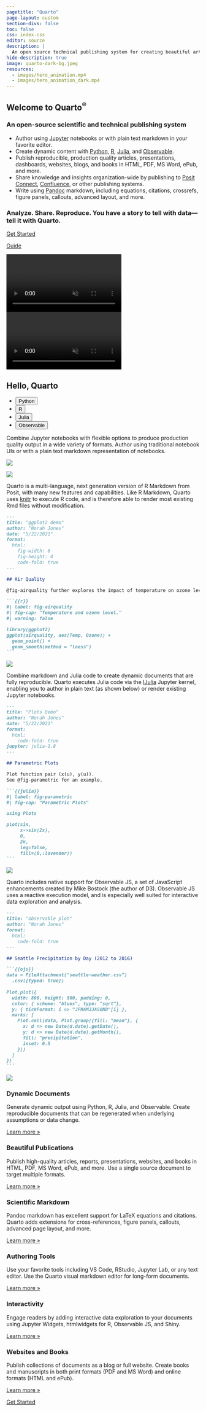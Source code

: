 ```yaml
---
pagetitle: "Quarto"
page-layout: custom
section-divs: false
toc: false
css: index.css
editor: source
description: | 
  An open source technical publishing system for creating beautiful articles, websites, blogs, books, slides, and more. Supports Python, R, Julia, and JavaScript.
hide-description: true
image: quarto-dark-bg.jpeg
resources: 
  - images/hero_animation.mp4
  - images/hero_animation_dark.mp4
---
```


::: {.hero-banner}


::: {.content-block .py-4}

::: {.hero-text}
# Welcome to Quarto^[®]{.trademark}^ {.mt-1}

### An open-source scientific and technical publishing system

- Author using [Jupyter](https://jupyter.org) notebooks or with plain text markdown in your favorite editor.
- Create dynamic content with [Python](/docs/computations/python.qmd), [R](/docs/computations/r.qmd), [Julia](/docs/computations/julia.qmd), and [Observable](/docs/computations/ojs.qmd).
- Publish reproducible, production quality articles, presentations, dashboards, websites, blogs, and books in HTML, PDF, MS Word, ePub, and more.
- Share knowledge and insights organization-wide by publishing to [Posit Connect](/docs/publishing/rstudio-connect.qmd), [Confluence](/docs/publishing/confluence.qmd), or other publishing systems. 
- Write using [Pandoc](https://pandoc.org) markdown, including equations, citations, crossrefs, figure panels, callouts, advanced layout, and more.

### Analyze. Share. Reproduce. You have a story to tell with data---tell it with Quarto.

::: {.grid .gap-3 .pb-3 .pt-4}
::: {.g-col-12 .g-col-sm-4}
[Get Started](/docs/get-started/index.qmd){.btn-action-primary .btn-action .btn .btn-lg .w-100 role="button"}
:::
::: {.g-col-12 .g-col-sm-4 .mb-2}
[Guide](/docs/guide/){#btn-guide .btn-action .btn-secondary .btn .btn-lg .w-100 role="button"}
::: 
::: 
:::

::: {.hero-animation}

::: light-content

```{=html}
<video autoplay muted playsinline loop>
<source src="images/hero_animation.mp4" type="video/mp4"/>
</video>
```

:::

::: dark-content

```{=html}
<video autoplay muted playsinline loop>
<source src="images/hero_animation_dark.mp4" type="video/mp4"/>
</video>
```

:::

:::

:::



:::


::: {.hello-quarto .alt-background}
::: {.content-block .mt-2 .pt-4 .pb-2}

::: {.hello-quarto-banner}
::: {.grid .gap-1}
::: {.g-col-lg-4 .g-col-12}
# Hello, Quarto
::: 
::: {.g-col-lg-8 .g-col-12}
<ul class="nav nav-pills d-flex flex-wrap" id="hello-quarto-tab" role="tablist">
  <li class="nav-item" role="presentation">
    <button class="nav-link active" id="python-tab" data-bs-toggle="tab" data-bs-target="#python" type="button" role="tab" aria-controls="python" aria-selected="true">Python</button>
  </li>
  <li class="nav-item" role="presentation">
    <button class="nav-link" id="knitr-tab" data-bs-toggle="tab" data-bs-target="#knitr" type="button" role="tab" aria-controls="knitr" aria-selected="false">R</button>
  </li>
  <li class="nav-item" role="presentation">
    <button class="nav-link" id="julia-tab" data-bs-toggle="tab" data-bs-target="#julia" type="button" role="tab" aria-controls="julia" aria-selected="false">Julia</button>
  </li>
  <li class="nav-item" role="presentation">
    <button class="nav-link" id="observable-tab" data-bs-toggle="tab" data-bs-target="#observable" type="button" role="tab" aria-controls="observable" aria-selected="false">Observable</button>
  </li>
</ul>
:::
:::
:::

<div class="tab-content mt-2" id="hello-quarto-tabcontent">

<div class="tab-pane fade  show active" id="python" role="tabpanel" aria-labelledby="python-tab">
::: {.grid .gap-3}
::: {.g-col-md-11 .g-col-12 .mb-0}
Combine Jupyter notebooks with flexible options to produce production quality output in a wide variety of formats. Author using traditional notebook UIs or with a plain text markdown representation of notebooks.
:::
::: {.g-col-sm-6 .g-col-12}
![](images/demo-jupyter-plain.png){fig-alt="Example Jupyter notebook entitled Palmer Penguins with code cells, text, and a scatterplot."}
:::

::: {.g-col-sm-6 .g-col-12}
![](images/demo-jupyter-output.png){fig-alt="Output of example Jupyter notebook, Palmer Penguins, in HTML showing title, metadata, text, code, and scatterplot. At the top there is a dropdown option to show or hide the code."}
:::
:::

</div>

<div class="tab-pane fade" id="knitr" role="tabpanel" aria-labelledby="knitr-tab">
::: {.grid}
::: {.g-col-md-11 .g-col-12}
Quarto is a multi-language, next generation version of R Markdown from Posit, with many new features and capabilities. Like R Markdown, Quarto uses [knitr](https://yihui.org/knitr/) to execute R code, and is therefore able to render most existing Rmd files without modification.

:::
::: {.g-col-md-6 .g-col-12}
````markdown
---
title: "ggplot2 demo"
author: "Norah Jones"
date: "5/22/2021"
format: 
  html:
    fig-width: 8
    fig-height: 4
    code-fold: true
---

## Air Quality

@fig-airquality further explores the impact of temperature on ozone level.

```{{r}}
#| label: fig-airquality
#| fig-cap: "Temperature and ozone level."
#| warning: false

library(ggplot2)
ggplot(airquality, aes(Temp, Ozone)) + 
  geom_point() + 
  geom_smooth(method = "loess")
```


````
:::
::: {.g-col-md-6 .g-col-12}
![](images/hello-knitr.png){.hello-output fig-alt="Example output with title (ggplot2 demo), author (Norah Jones), and date (5/22/2021). Below is a header reading Air Quality followed by body text (Figure 1 further explores the impact of temperature on ozone level.) with a toggleable code field, and figure with caption Figure 1 Temperature and ozone level."}
:::
:::

</div>

<div class="tab-pane fade" id="julia" role="tabpanel" aria-labelledby="julia-tab">
::: {.grid}
::: {.g-col-md-11 .g-col-12}
Combine markdown and Julia code to create dynamic documents that are fully reproducible. Quarto executes Julia code via the [IJulia](https://github.com/JuliaLang/IJulia.jl) Jupyter kernel, enabling you to author in plain text (as shown below) or render existing Jupyter notebooks.

:::
::: {.g-col-md-6 .g-col-12}
````markdown
---
title: "Plots Demo"
author: "Norah Jones"
date: "5/22/2021"
format:
  html:
    code-fold: true
jupyter: julia-1.8
---

## Parametric Plots

Plot function pair (x(u), y(u)). 
See @fig-parametric for an example.

```{{julia}}
#| label: fig-parametric
#| fig-cap: "Parametric Plots"

using Plots

plot(sin, 
     x->sin(2x), 
     0, 
     2π, 
     leg=false, 
     fill=(0,:lavender))
```


````
:::

::: {.g-col-md-6 .g-col-12}
![](images/hello-julia.png){.hello-output fig-alt="Example Plots Demo output with title, author, date published and main section on Parametric plots which contains text, a toggleable code field, and the output of the plot, with the caption Figure 1 Parametric Plots."}
:::
:::

</div>

<div class="tab-pane fade" id="observable" role="tabpanel" aria-labelledby="observable-tab">
::: {.grid}
::: {.g-col-md-11 .g-col-12}
Quarto includes native support for Observable JS, a set of JavaScript enhancements created by Mike Bostock (the author of D3). Observable JS uses a reactive execution model, and is especially well suited for interactive data exploration and analysis.

:::
::: {.g-col-md-6 .g-col-12}
````markdown
---
title: "observable plot"
author: "Norah Jones"
format: 
  html: 
    code-fold: true
---

## Seattle Precipitation by Day (2012 to 2016)

```{{ojs}}
data = FileAttachment("seattle-weather.csv")
  .csv({typed: true})
  
Plot.plot({
  width: 800, height: 500, padding: 0,
  color: { scheme: "blues", type: "sqrt"},
  y: { tickFormat: i => "JFMAMJJASOND"[i] },
  marks: [
    Plot.cell(data, Plot.group({fill: "mean"}, {
      x: d => new Date(d.date).getDate(),
      y: d => new Date(d.date).getMonth(),
      fill: "precipitation", 
      inset: 0.5
    }))
  ]
})
```
````
:::


::: {.g-col-md-6 .g-col-12}
![](images/hello-observable.png){style="" fig-alt="Example output with title, author, and date. Below, the main section reads Seattle Precipitation by Day (2012 to 2016) with a toggleable section to show code and a heatmap of the precipitation by day."}
:::

:::

</div>

</div>



::: {.grid}


:::
:::
:::


::: {.content-block .py-4}
::: {.features}

::: {.feature}
### Dynamic Documents
Generate dynamic output using Python, R, Julia, and Observable. Create reproducible documents that can be regenerated when underlying assumptions or data change.

::: {.learn-more}
[Learn more »](/docs/computations/python.qmd)
:::
:::

::: {.feature}
### Beautiful Publications
Publish high-quality articles, reports, presentations, websites, and books in HTML, PDF, MS Word, ePub, and more. Use a single source document to target multiple formats.

::: {.learn-more}
[Learn more »](/docs/output-formats/all-formats.qmd)
:::
:::

::: {.feature}
### Scientific Markdown
Pandoc markdown has excellent support for LaTeX equations and citations. Quarto adds extensions for cross-references, figure panels, callouts, advanced page layout, and more.

::: {.learn-more}
[Learn more »](/docs/authoring/markdown-basics.qmd)
:::
:::

::: {.feature}
### Authoring Tools
Use your favorite tools including VS Code, RStudio, Jupyter Lab, or any text editor. Use the Quarto visual markdown editor for long-form documents.

::: {.learn-more}
[Learn more »](/docs/get-started/index.qmd)
:::
:::

::: {.feature}
### Interactivity
Engage readers by adding interactive data exploration to your documents using Jupyter Widgets, htmlwidgets for R, Observable JS, and Shiny.

::: {.learn-more}
[Learn more »](/docs/interactive/)
:::
:::

::: {.feature}
### Websites and Books
Publish collections of documents as a blog or full website. Create books and manuscripts in both print formats (PDF and MS Word) and online formats (HTML and ePub).

::: {.learn-more}
[Learn more »](/docs/websites/)
:::
:::

:::
:::


::: {.get-started .alt-background}
::: {.content-block .py-5 .grid}
::: {.g-start-4 .g-col-6 .g-start-md-5 .g-col-md-3 .pt-1}
[Get Started](/docs/get-started/index.qmd){.btn-action-primary  .btn-action .btn .btn-lg .w-100 role="button"}

:::
:::
:::
